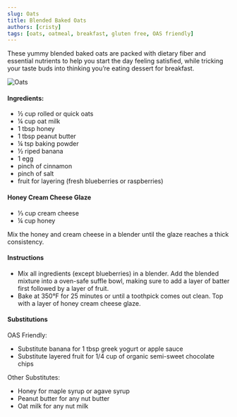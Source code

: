 ```yaml
---
slug: Oats
title: Blended Baked Oats
authors: [cristy]
tags: [oats, oatmeal, breakfast, gluten free, OAS friendly]
---
```


These yummy blended baked oats are packed with dietary fiber and essential nutrients to help you start the day feeling satisfied, while tricking your taste buds into thinking you’re eating dessert for breakfast.

![Oats](./baked_oats_all.jpeg)

#### Ingredients:
- ½ cup rolled or quick oats 
- ¼  cup oat milk 
- 1 tbsp honey
- 1 tbsp peanut butter
- ¼  tsp baking powder
- ½  riped banana
- 1 egg
- pinch of cinnamon
- pinch of salt
- fruit for layering (fresh blueberries or raspberries)

#### Honey Cream Cheese Glaze
- ⅓ cup cream cheese
- ¼ cup honey

Mix the honey and cream cheese in a blender until the glaze reaches a thick consistency. 

#### Instructions
- Mix all ingredients (except blueberries) in a blender. Add the blended mixture into a oven-safe suffle bowl, making sure to add a layer of batter first followed by a layer of fruit. 
- Bake at 350°F for 25 minutes or until a toothpick comes out clean. Top with a layer of honey cream cheese glaze. 

#### Substitutions

OAS Friendly: 
- Substitute banana for  1 tbsp greek yogurt or apple sauce
-  Substitute layered fruit for 1/4 cup of organic semi-sweet chocolate chips 

Other Substitutes:
- Honey for maple syrup or agave syrup
- Peanut butter for any nut butter 
- Oat milk for any nut milk